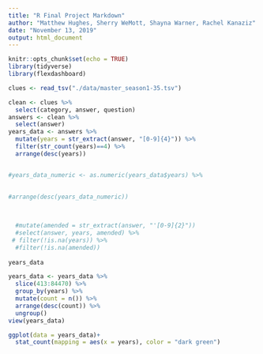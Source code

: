 ```yaml
---
title: "R Final Project Markdown"
author: "Matthew Hughes, Sherry WeMott, Shayna Warner, Rachel Kanaziz"
date: "November 13, 2019"
output: html_document
---
```


```r
knitr::opts_chunk$set(echo = TRUE)
library(tidyverse)
library(flexdashboard)
```

```r
clues <- read_tsv("./data/master_season1-35.tsv")
```


```r
clean <- clues %>% 
  select(category, answer, question)
answers <- clean %>% 
  select(answer)
years_data <- answers %>% 
  mutate(years = str_extract(answer, "[0-9]{4}")) %>%
  filter(str_count(years)==4) %>% 
  arrange(desc(years))


#years_data_numeric <- as.numeric(years_data$years) %>% 
  

#arrange(desc(years_data_numeric))
  
  

  #mutate(amended = str_extract(answer, "'[0-9]{2}")) 
  #select(answer, years, amended) %>% 
 # filter(!is.na(years)) %>% 
  #filter(!is.na(amended))
  
years_data
```

```r
years_data <- years_data %>% 
  slice(413:84470) %>% 
  group_by(years) %>% 
  mutate(count = n()) %>% 
  arrange(desc(count)) %>% 
  ungroup()
view(years_data)
```

```r
ggplot(data = years_data)+
  stat_count(mapping = aes(x = years), color = "dark green")
```
```r

```

